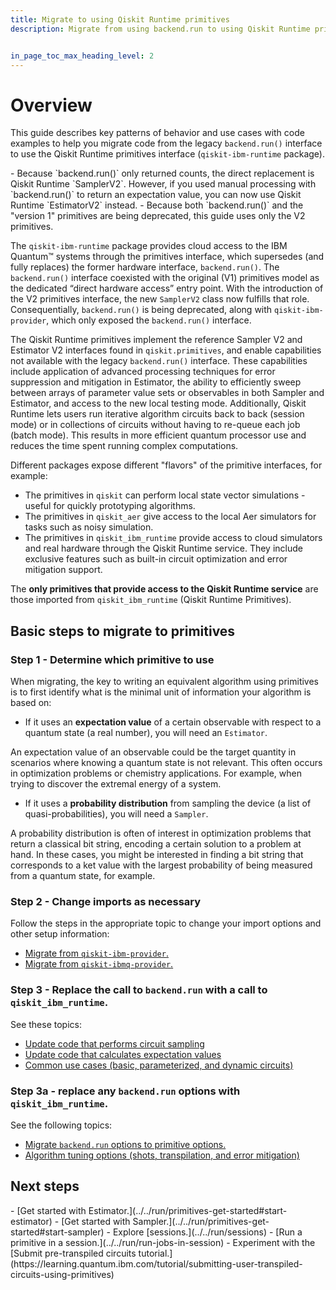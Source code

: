 ---
title: Migrate to using Qiskit Runtime primitives
description: Migrate from using backend.run to using Qiskit Runtime primitives


in_page_toc_max_heading_level: 2
---

<span id="migrate-to-qr"></span>
# Overview

This guide describes key patterns of behavior and use cases with code
examples to help you migrate code from the legacy `backend.run()` interface to use the Qiskit Runtime primitives interface (`qiskit-ibm-runtime` package).  

<Admonition type="note" title="Notes">
- Because `backend.run()` only returned counts, the direct replacement is Qiskit Runtime `SamplerV2`.  However, if you used manual processing with `backend.run()` to return an expectation value, you can now use Qiskit Runtime `EstimatorV2` instead.
- Because both `backend.run()` and the "version 1" primitives are being deprecated, this guide uses only the V2 primitives. 
</Admonition>

The `qiskit-ibm-runtime` package provides cloud access to the IBM Quantum&trade; systems through the primitives interface, which supersedes (and fully replaces) the former hardware interface, `backend.run()`. The `backend.run()` interface coexisted with the original (V1) primitives model as the dedicated “direct hardware access” entry point.  With the introduction of the V2 primitives interface, the new `SamplerV2` class now fulfills that role. Consequentially, `backend.run()` is being deprecated, along with `qiskit-ibm-provider`, which only exposed the `backend.run()` interface. 

The Qiskit Runtime primitives implement the reference Sampler V2 and Estimator V2 interfaces found in `qiskit.primitives`, and enable capabilities not available with the legacy `backend.run()` interface. These capabilities include application of advanced processing techniques for error suppression and mitigation in Estimator, the ability to efficiently sweep between arrays of parameter value sets or observables in both Sampler and Estimator, and access to the new local testing mode. Additionally, Qiskit Runtime lets users run iterative algorithm circuits back to back (session mode) or in collections of circuits without having to re-queue each job (batch mode). This results in more efficient quantum processor use and reduces the time spent running complex computations. 

<Admonition type="note">
Different packages expose different "flavors" of the primitive interfaces, for example: 

-   The primitives in `qiskit` can perform local state vector
    simulations - useful for quickly prototyping algorithms.
-   The primitives in `qiskit_aer` give access to the local Aer
    simulators for tasks such as noisy simulation.
-   The primitives in `qiskit_ibm_runtime` provide access to cloud
    simulators and real hardware through the Qiskit Runtime service.
    They include exclusive features such as built-in circuit
    optimization and error mitigation support.
    
The **only primitives that provide access to the Qiskit Runtime service** are those imported from `qiskit_ibm_runtime` (Qiskit Runtime Primitives).
</Admonition>

## Basic steps to migrate to primitives

### Step 1 - Determine which primitive to use

When migrating, the key to writing an equivalent algorithm using
primitives is to first identify what is the minimal unit of information
your algorithm is based on:

-   If it uses an **expectation value** of a certain observable with respect to a
quantum state (a real number), you will need an `Estimator`. 

   An expectation value of an observable could be the target quantity in scenarios where knowing a quantum state is not relevant. This often occurs in optimization problems or chemistry applications. For example, when trying to discover the extremal energy of a system.
-   If it uses a **probability distribution** from sampling the device (a list of quasi-probabilities), you will need a `Sampler`. 

   A probability distribution is often of interest in optimization problems that return a classical bit string, encoding a certain solution to a problem at hand. In these cases, you might be interested in finding a bit string that corresponds to a ket value with the largest probability of being measured from a quantum state, for example.

### Step 2 - Change imports as necessary

Follow the steps in the appropriate topic to change your import options and other setup information:

- [Migrate from `qiskit-ibm-provider`.](qiskit-runtime-from-ibm-provider)
- [Migrate from `qiskit-ibmq-provider`.](qiskit-runtime-from-ibmq-provider)

### Step 3 - Replace the call to `backend.run` with a call to `qiskit_ibm_runtime`.

See these topics:

-  [Update code that performs circuit sampling](qiskit-runtime-examples#sampler-algorithm)
-  [Update code that calculates expectation values](qiskit-runtime-examples#estimator-algorithm)
-  [Common use cases (basic, parameterized, and dynamic circuits)](qiskit-runtime-use-case)


### Step 3a - replace any `backend.run` options with `qiskit_ibm_runtime`.  

See the following topics:

-  [Migrate `backend.run` options to primitive options.](qiskit-runtime-options)
-  [Algorithm tuning options (shots, transpilation, and error mitigation)](../../run/advanced-runtime-options)


## Next steps

<Admonition type="tip" title="Recommendations">
    - [Get started with Estimator.](../../run/primitives-get-started#start-estimator)
    - [Get started with Sampler.](../../run/primitives-get-started#start-sampler)
    - Explore [sessions.](../../run/sessions)
    - [Run a primitive in a session.](../../run/run-jobs-in-session)
    - Experiment with the [Submit pre-transpiled circuits tutorial.](https://learning.quantum.ibm.com/tutorial/submitting-user-transpiled-circuits-using-primitives)

</Admonition>